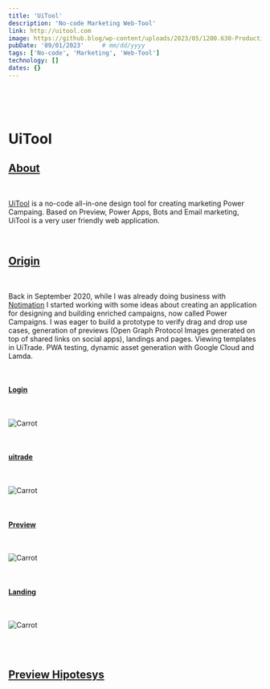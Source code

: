 ```yaml
---
title: 'UiTool'
description: 'No-code Marketing Web-Tool'
link: http://uitool.com
image: https://github.blog/wp-content/uploads/2023/05/1200.630-Productivity-wLogo@2x.png?resize=1600%2C850
pubDate: '09/01/2023'     # mm/dd/yyyy
tags: ['No-code', 'Marketing', 'Web-Tool']
technology: []
dates: {}
---
```



<br/>

<JImage src="/images/projects/uitool/uitool_login_first_prototype.png" width="100%" height="100%"></JImage>

<br/>

# UiTool
## [About](#about)

<br/>

<a href="https://uitool.com" taFrger="_balnk">UiTool</a> is a no-code all-in-one design tool for creating marketing Power Campaing. Based on Preview, Power Apps, Bots and Email marketing, UiTool is a very user friendly web application.

<br/>

## [Origin](#origin)

<br/>

Back in September 2020, while I was already doing business with <a href="/projects/notimation" target="_balnk">Notimation</a> I started working with some ideas about creating an application for designing and building enriched campaigns, now called Power Campaigns. I was eager to build a prototype to verify drag and drop use cases, generation of previews (Open Graph Protocol Images generated on top of shared links on social apps), landings and pages. Viewing templates in UiTrade. PWA testing, dynamic asset generation with Google Cloud and Lamda.

<br/>

#### [Login](#login)

<br/>

![Carrot](/images/projects/uitool/uitool_login_first_prototype.png)

<br/>

#### [uitrade](#uitrade)

<br/>

![Carrot](/images/projects/uitool/uitrade_first_prototype.png)

<br/>

#### [Preview](#preview)

<br/>

![Carrot](/images/projects/uitool/uitool_preview_first_prototype.png)

<br/>

#### [Landing](#landing)

<br/>

![Carrot](/images/projects/uitool/uitool_landing_first_prototype.png)

<br/>




<br/>

## [Preview Hipotesys](#preview-hipotesys)

<br/>





